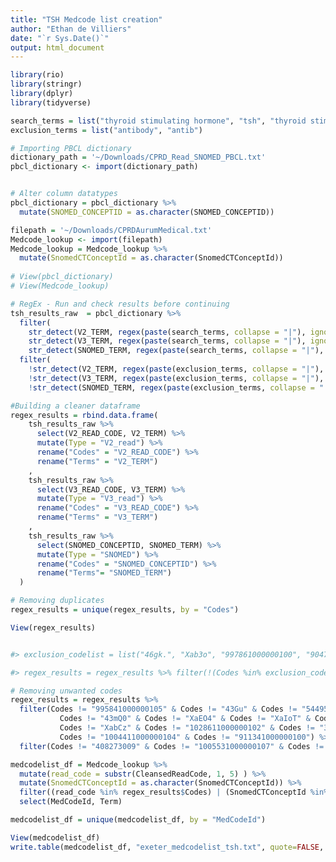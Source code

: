 ```yaml
---
title: "TSH Medcode list creation"
author: "Ethan de Villiers"
date: "`r Sys.Date()`"
output: html_document
---
```


```r
library(rio)
library(stringr)
library(dplyr)
library(tidyverse)

search_terms = list("thyroid stimulating hormone", "tsh", "thyroid stimulating")
exclusion_terms = list("antibody", "antib")
```


``` r
# Importing PBCL dictionary
dictionary_path = '~/Downloads/CPRD_Read_SNOMED_PBCL.txt'
pbcl_dictionary <- import(dictionary_path)


# Alter column datatypes
pbcl_dictionary = pbcl_dictionary %>%
  mutate(SNOMED_CONCEPTID = as.character(SNOMED_CONCEPTID))

filepath = '~/Downloads/CPRDAurumMedical.txt'
Medcode_lookup <- import(filepath)
Medcode_lookup = Medcode_lookup %>%
  mutate(SnomedCTConceptId = as.character(SnomedCTConceptId))
  
# View(pbcl_dictionary)
# View(Medcode_lookup)
```


``` r
# RegEx - Run and check results before continuing
tsh_results_raw  = pbcl_dictionary %>%
  filter( 
    str_detect(V2_TERM, regex(paste(search_terms, collapse = "|"), ignore_case = TRUE)) == TRUE |
    str_detect(V3_TERM, regex(paste(search_terms, collapse = "|"), ignore_case = TRUE)) == TRUE |
    str_detect(SNOMED_TERM, regex(paste(search_terms, collapse = "|"), ignore_case = TRUE)) == TRUE ) %>%
  filter( 
    !str_detect(V2_TERM, regex(paste(exclusion_terms, collapse = "|"), ignore_case = TRUE)) == TRUE |
    !str_detect(V3_TERM, regex(paste(exclusion_terms, collapse = "|"), ignore_case = TRUE)) == TRUE |
    !str_detect(SNOMED_TERM, regex(paste(exclusion_terms, collapse = "|"), ignore_case = TRUE)) == TRUE )

#Building a cleaner dataframe
regex_results = rbind.data.frame(
    tsh_results_raw %>% 
      select(V2_READ_CODE, V2_TERM) %>%
      mutate(Type = "V2_read") %>%
      rename("Codes" = "V2_READ_CODE") %>%
      rename("Terms" = "V2_TERM")
    ,
    tsh_results_raw %>% 
      select(V3_READ_CODE, V3_TERM) %>%
      mutate(Type = "V3_read") %>%
      rename("Codes" = "V3_READ_CODE") %>%
      rename("Terms" = "V3_TERM")
    ,
    tsh_results_raw %>% 
      select(SNOMED_CONCEPTID, SNOMED_TERM) %>%
      mutate(Type = "SNOMED") %>%
      rename("Codes" = "SNOMED_CONCEPTID") %>%
      rename("Terms"= "SNOMED_TERM")
  )

# Removing duplicates
regex_results = unique(regex_results, by = "Codes")

```

``` r
View(regex_results)


#> exclusion_codelist = list("46gk.", "Xab3o", "997861000000100", "904791000000105", "44SU.", "44kP.", "XaIas", "XaJ2h", "1017221000000103", "391403004", "1002911000000103", "407685005")

#> regex_results = regex_results %>% filter(!(Codes %in% exclusion_codelist))

# Removing unwanted codes
regex_results = regex_results %>%
  filter(Codes != "995841000000105" & Codes != "43Gu" & Codes != "54495009" & Codes != "43mQ." &
           Codes != "43mQ0" & Codes != "XaEO4" & Codes != "XaIoT" & Codes != "XaJOp" &
           Codes != "XabCz" & Codes != "1028611000000102" & Codes != "395037008" &
           Codes != "1004411000000104" & Codes != "911341000000100") %>% # Remove SNOMED TSH ~Antibody~ code
  filter(Codes != "408273009" & Codes != "1005531000000107" & Codes != "44MQ.") # Remove SNOMED TSH ~binding site inhibitors~
```

``` r
medcodelist_df = Medcode_lookup %>%
  mutate(read_code = substr(CleansedReadCode, 1, 5) ) %>%
  mutate(SnomedCTConceptId = as.character(SnomedCTConceptId)) %>%
  filter((read_code %in% regex_results$Codes) | (SnomedCTConceptId %in% regex_results$Codes)) %>%
  select(MedCodeId, Term)

medcodelist_df = unique(medcodelist_df, by = "MedCodeId")
```

``` r
View(medcodelist_df)
write.table(medcodelist_df, "exeter_medcodelist_tsh.txt", quote=FALSE, sep = "\t", row.names=FALSE, col.names=TRUE)
```